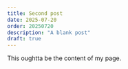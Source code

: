 ```yaml
---
title: Second post
date: 2025-07-20
order: 20250720
description: "A blank post"
draft: true
---
```


This oughtta be the content of my page.